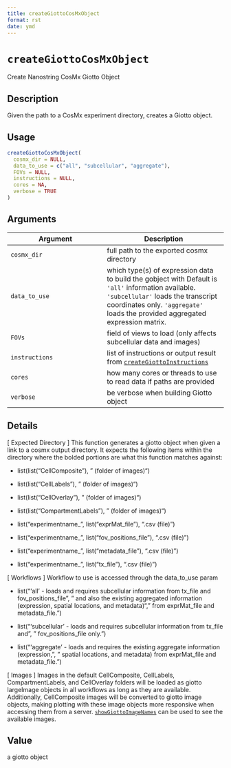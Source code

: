 ```yaml
--- 
title: createGiottoCosMxObject 
format: rst 
date: ymd 
--- 
```

# `createGiottoCosMxObject`

Create Nanostring CosMx Giotto Object


## Description

Given the path to a CosMx experiment directory, creates a Giotto
 object.


## Usage

```r
createGiottoCosMxObject(
  cosmx_dir = NULL,
  data_to_use = c("all", "subcellular", "aggregate"),
  FOVs = NULL,
  instructions = NULL,
  cores = NA,
  verbose = TRUE
)
```


## Arguments

Argument      |Description
------------- |----------------
`cosmx_dir`     |     full path to the exported cosmx directory
`data_to_use`     |     which type(s) of expression data to build the gobject with Default is `'all'` information available. `'subcellular'` loads the transcript coordinates only. `'aggregate'` loads the provided aggregated expression matrix.
`FOVs`     |     field of views to load (only affects subcellular data and images)
`instructions`     |     list of instructions or output result from [`createGiottoInstructions`](#creategiottoinstructions)
`cores`     |     how many cores or threads to use to read data if paths are provided
`verbose`     |     be verbose when building Giotto object


## Details

[ Expected Directory ] This function generates a giotto object when given a
 link to a cosmx output directory. It expects the following items within the directory
 where the bolded portions are what this function matches against:
   

*  list(list("CellComposite"), " (folder of images)")   

*  list(list("CellLabels"), " (folder of images)")   

*  list(list("CellOverlay"), " (folder of images)")   

*  list(list("CompartmentLabels"), " (folder of images)")   

*  list("experimentname_", list("exprMat_file"), ".csv (file)")   

*  list("experimentname_", list("fov_positions_file"), ".csv (file)")   

*  list("experimentname_", list("metadata_file"), ".csv (file)")   

*  list("experimentname_", list("tx_file"), ".csv (file)")  
 
 [ Workflows ] Workflow to use is accessed through the data_to_use param
   

*  list("'all' - loads and requires subcellular information from tx_file and fov_positions_file\n", "  and also the existing aggregated information (expression, spatial locations, and metadata)\n", "  from exprMat_file and metadata_file.")   

*  list("'subcellular' - loads and requires subcellular information from tx_file and\n", "  fov_positions_file only.")   

*  list("'aggregate' - loads and requires the existing aggregate information (expression,\n", "  spatial locations, and metadata) from exprMat_file and metadata_file.")  
 
 [ Images ] Images in the default CellComposite, CellLabels, CompartmentLabels, and CellOverlay
 folders will be loaded as giotto largeImage objects in all workflows as long as they are available.
 Additionally, CellComposite images will be converted to giotto image objects, making plotting with
 these image objects more responsive when accessing them from a server.
 [`showGiottoImageNames`](#showgiottoimagenames) can be used to see the available images.


## Value

a giotto object


